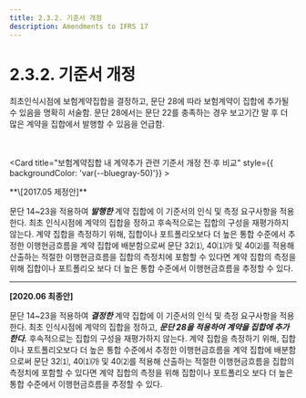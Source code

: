 ```yaml
---
title: 2.3.2. 기준서 개정
description: Amendments to IFRS 17
---
```


# 2.3.2. 기준서 개정

최초인식시점에 보험계약집합을 결정하고, 문단 28에 따라 보험계약이 집합에 추가될 수 있음을 명확히 서술함. 문단 28에서는 문단 22를 충족하는 경우 보고기간 말 후 더 많은 계약을 집합에서 발행할 수 있음을 언급함.&#x20;

<br></br>
<Card title="보험계약집합 내 계약추가 관련 기준서 개정 전·후 비교" style={{ backgroundColor: 'var(--bluegray-50)'}} >

<Accordion activeIndex={[]}>
<AccordionTab header="문단 24" leftIcon="pi pi-calendar mr-2">
**\[2017.05 제정안]**

문단 14\~23을 적용하여 ***발행한*** 계약 집합에 이 기준서의 인식 및 측정 요구사항을 적용한다. 최초 인식시점에 계약의 집합을 정하고 후속적으로는 집합의 구성을 재평가하지 않는다. 계약 집합을 측정하기 위해, 집합이나 포트폴리오보다 더 높은 통합 수준에서 추정한 이행현금흐름을 계약 집합에 배분함으로써 문단 32⑴, 40⑴㈎ 및 40⑵를 적용해 산출하는 적절한 이행현금흐름을 집합의 측정치에 포함할 수 있다면 계약 집합의 측정을 위해 집합이나 포트폴리오 보다 더 높은 통합 수준에서 이행현금흐름을 추정할 수 있다.

---
**\[2020.06 최종안]**&#x20;

문단 14\~23을 적용하여 ***결정한*** 계약 집합에 이 기준서의 인식 및 측정 요구사항을 적용한다. 최초 인식시점에 계약의 집합을 정하고, ***문단 28을 적용하여 계약을 집합에 추가한다.*** 후속적으로는 집합의 구성을 재평가하지 않는다. 계약 집합을 측정하기 위해, 집합이나 포트폴리오보다 더 높은 통합 수준에서 추정한 이행현금흐름을 계약 집합에 배분함으로써 문단 32⑴, 40⑴㈎ 및 40⑵를 적용해 산출하는 적절한 이행현금흐름을 집합의 측정치에 포함할 수 있다면 계약 집합의 측정을 위해 집합이나 포트폴리오 보다 더 높은 통합 수준에서 이행현금흐름을 추정할 수 있다.
</AccordionTab>
</Accordion>

</Card>
